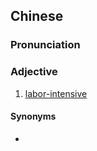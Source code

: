 {{also|劳动密集型}}
==Chinese==
{{zh-forms|s=劳动密集型|type=23}}

===Pronunciation===
{{zh-pron
|m=láodòng mìjíxíng
|c=lou4 dung6 mat6 zaap6 jing4
|cat=a
}}

===Adjective===
{{zh-adj}}

# [[labor-intensive]] {{gloss|when used as an attributive}}

====Synonyms====
* {{zh-l|勞動密集}}